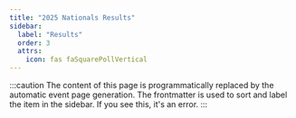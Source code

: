 ```yaml
---
title: "2025 Nationals Results"
sidebar:
  label: "Results"
  order: 3
  attrs:
    icon: fas faSquarePollVertical
---
```


:::caution
The content of this page is programmatically replaced by the automatic event page generation. The frontmatter is used to sort
and label the item in the sidebar. If you see this, it's an error.
:::